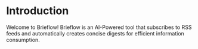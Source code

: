 # Introduction
 
Welcome to Brieflow! Brieflow is an AI-Powered tool that subscribes to RSS feeds and automatically creates concise digests for efficient information consumption.
